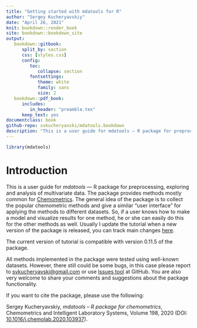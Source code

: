 ```yaml
---
title: "Getting started with mdatools for R"
author: "Sergey Kucheryavskiy"
date: "April 26, 2021"
knit: bookdown::render_book
site: bookdown::bookdown_site
output:
   bookdown::gitbook:
      split_by: section
      css: [styles.css]
      config:
         toc:
            collapse: section
         fontsettings:
            theme: white
            family: sans
            size: 2
   bookdown::pdf_book:
      includes:
         in_header: "preamble.tex"
      keep_text: yes
documentclass: book
github-repo: svkucheryavski/mdatools.bookdown
description: "This is a user guide for mdatools — R package for preprocessing, exploring and analysis of multivariate data. The package provides methods mostly common for Chemometrics. The general idea of the package is to collect most of the common chemometric methods and give a similar user interface for using them. So if a user knows how to make a model and visualize results for one method, he or she can easily do this for the others."
---
```


```r
library(mdatools)
```

# Introduction {-}

This is a user guide for _mdatools_ — R package for preprocessing, exploring and analysis of multivariate data. The package provides methods mostly common for [Chemometrics](http://en.wikipedia.org/wiki/Chemometrics). The general idea of the package is to collect the popular chemometric methods and give a similar "user interface" for applying the methods to different datasets. So, if a user knows how to make a model and visualize results for one method, he or she can easily do this for the other methods as well. Usually I update the tutorial when a new version of the package is released, you can track main changes [here](#news).

The current version of tutorial is compatible with version 0.11.5 of the package.

All methods implemented in the package were tested using well-known datasets. However, there still could be some bugs, in this case please report to [svkucheryavski@gmail.com](mailto:svkucheryavski@gmail.com) or use [Issues tool](https://github.com/svkucheryavski/mdatools/issues) at GitHub. You are also very welcome to share your comments and suggestions about the package functionality.

If you want to cite the package, please use the following:

Sergey Kucheryavskiy, *mdatools – R package for chemometrics*, Chemometrics and Intelligent Laboratory Systems, Volume 198, 2020 (DOI: [10.1016/j.chemolab.2020.103937](https://dx.doi.org/10.1016/j.chemolab.2020.103937)).